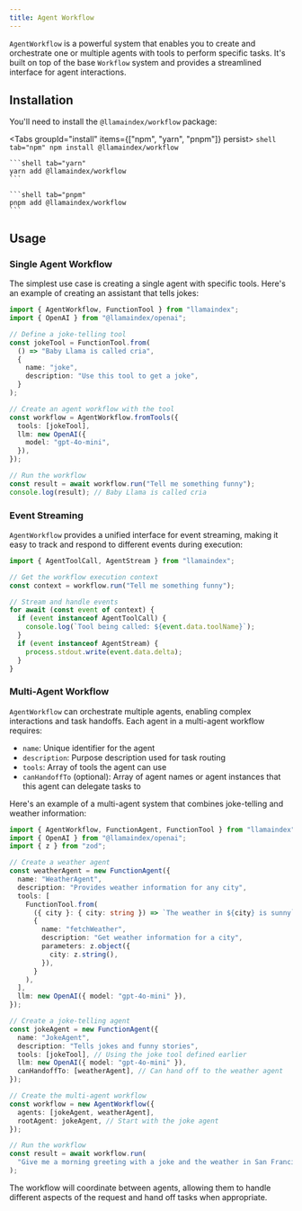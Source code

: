 ```yaml
---
title: Agent Workflow
---
```



`AgentWorkflow` is a powerful system that enables you to create and orchestrate one or multiple agents with tools to perform specific tasks. It's built on top of the base `Workflow` system and provides a streamlined interface for agent interactions.

## Installation

You'll need to install the `@llamaindex/workflow` package:

<Tabs groupId="install" items={["npm", "yarn", "pnpm"]} persist>
	```shell tab="npm"
	npm install @llamaindex/workflow
	```

	```shell tab="yarn"
	yarn add @llamaindex/workflow
	```

	```shell tab="pnpm"
	pnpm add @llamaindex/workflow
	```
</Tabs>

## Usage

### Single Agent Workflow

The simplest use case is creating a single agent with specific tools. Here's an example of creating an assistant that tells jokes:

```typescript
import { AgentWorkflow, FunctionTool } from "llamaindex";
import { OpenAI } from "@llamaindex/openai";

// Define a joke-telling tool
const jokeTool = FunctionTool.from(
  () => "Baby Llama is called cria",
  {
    name: "joke",
    description: "Use this tool to get a joke",
  }
);

// Create an agent workflow with the tool
const workflow = AgentWorkflow.fromTools({
  tools: [jokeTool],
  llm: new OpenAI({
    model: "gpt-4o-mini",
  }),
});

// Run the workflow
const result = await workflow.run("Tell me something funny");
console.log(result); // Baby Llama is called cria
```

### Event Streaming

`AgentWorkflow` provides a unified interface for event streaming, making it easy to track and respond to different events during execution:

```typescript
import { AgentToolCall, AgentStream } from "llamaindex";

// Get the workflow execution context
const context = workflow.run("Tell me something funny");

// Stream and handle events
for await (const event of context) {
  if (event instanceof AgentToolCall) {
    console.log(`Tool being called: ${event.data.toolName}`);
  }
  if (event instanceof AgentStream) {
    process.stdout.write(event.data.delta);
  }
}
```

### Multi-Agent Workflow

`AgentWorkflow` can orchestrate multiple agents, enabling complex interactions and task handoffs. Each agent in a multi-agent workflow requires:

- `name`: Unique identifier for the agent
- `description`: Purpose description used for task routing
- `tools`: Array of tools the agent can use
- `canHandoffTo` (optional): Array of agent names or agent instances that this agent can delegate tasks to

Here's an example of a multi-agent system that combines joke-telling and weather information:

```typescript
import { AgentWorkflow, FunctionAgent, FunctionTool } from "llamaindex";
import { OpenAI } from "@llamaindex/openai";
import { z } from "zod";

// Create a weather agent
const weatherAgent = new FunctionAgent({
  name: "WeatherAgent",
  description: "Provides weather information for any city",
  tools: [
    FunctionTool.from(
      ({ city }: { city: string }) => `The weather in ${city} is sunny`,
      {
        name: "fetchWeather",
        description: "Get weather information for a city",
        parameters: z.object({
          city: z.string(),
        }),
      }
    ),
  ],
  llm: new OpenAI({ model: "gpt-4o-mini" }),
});

// Create a joke-telling agent
const jokeAgent = new FunctionAgent({
  name: "JokeAgent",
  description: "Tells jokes and funny stories",
  tools: [jokeTool], // Using the joke tool defined earlier
  llm: new OpenAI({ model: "gpt-4o-mini" }),
  canHandoffTo: [weatherAgent], // Can hand off to the weather agent
});

// Create the multi-agent workflow
const workflow = new AgentWorkflow({
  agents: [jokeAgent, weatherAgent],
  rootAgent: jokeAgent, // Start with the joke agent
});

// Run the workflow
const result = await workflow.run(
  "Give me a morning greeting with a joke and the weather in San Francisco"
);
```

The workflow will coordinate between agents, allowing them to handle different aspects of the request and hand off tasks when appropriate.

